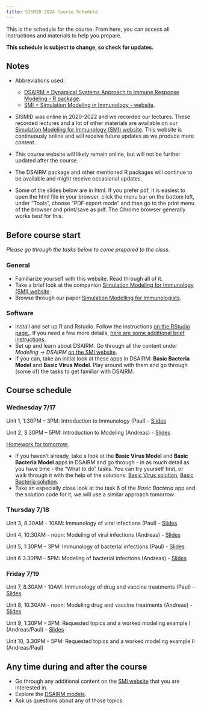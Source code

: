 ```yaml
---
title: SISMID 2024 Course Schedule
---
```


This is the schedule for the course. From here, you can access all instructions and materials to help you prepare. 

**This schedule is subject to change, so check for updates.**


## Notes

* Abbreviations used: 
  - [DSAIRM = Dynamical Systems Approach to Immune Response Modeling - R package](https://ahgroup.github.io/DSAIRM/). 
  - [SMI = Simulation Modeling in Immunology - website](https://andreashandel.github.io/SMIcourse/index.html). 


* SISMID was online in 2020-2022 and we recorded our lectures. These recorded lectures and a lot of other materials are available on our [Simulation Modeling for Immunology (SMI) website](https://andreashandel.github.io/SMIcourse/). This website is continuously online and will receive future updates as we produce more content.

* This course website will likely remain online, but will not be further updated after the course.

* The DSAIRM package and other mentioned R packages will continue to be available and might receive occasional updates.

* Some of the slides below are in html. If you prefer pdf, it is easiest to open the html file in your browser, click the menu bar on the bottom left, under "Tools", choose "PDF export mode" and then go to the print menu of the browser and print/save as pdf. The Chrome browser generally works best for this.



## Before course start

_Please go through the tasks below to come prepared to the class._

### General

* Familiarize yourself with this website. Read through all of it.
* Take a brief look at the companion [Simulation Modeling for Immunology (SMI) website](https://andreashandel.github.io/SMIcourse/).
* Browse through our paper [Simulation Modelling for Immunologists](./files/2020-handel-natrevimm.pdf).

### Software

* Install and set up R and Rstudio. Follow the instructions [on the RStudio page.](https://posit.co/download/rstudio-desktop/). If you need a few more details, [here are some additional brief instructions](https://andreashandel.github.io/SMIcourse/R_and_RStudio.html).
- Set up and learn about DSAIRM. Go through all the content under _Modeling -> DSAIRM_ [on the SMI website](https://andreashandel.github.io/SMIcourse/index.html).
* If you can, take an initial look at these apps in DSAIRM: __Basic Bacteria Model__ and __Basic Virus Model__. Play around with them and go through (some of) the tasks to get familiar with DSAIRM.



## Course schedule


### **Wednesday 7/17**

Unit 1, 1:30PM – 3PM: Introduction to Immunology (Paul) - [Slides](slides/2024_Introduction_to_Immunology.pdf){target="_blank"}

Unit 2, 3.30PM – 5PM: Introduction to Modeling (Andreas) - [Slides](slides/2024_Introduction_to_Modeling_Slides.html){target="_blank"}




[Homework for tomorrow:]{.underline}

* If you haven't already, take a look at the __Basic Virus Model__ and __Basic Bacteria Model__ apps in DSAIRM and go through - in as much detail as you have time - the "What to do" tasks. You can try yourself first, or walk through it with the help of the solutions: [Basic Virus solution](https://andreashandel.github.io/SISMID2024/files/basicvirus_solution.html), [Basic Bacteria solution](https://andreashandel.github.io/SISMID2024/files/basicbacteria_solution.html).
* Take an especially close look at the task 6 of the _Basic Bacteria_ app and the solution code for it, we will use a similar approach tomorrow.


### **Thursday 7/18**

Unit 3, 8.30AM - 10AM: Immunology of viral infections (Paul) - [Slides](slides/2024_Viral_Infections.pdf){target="_blank"} 	

Unit 4, 10.30AM - noon: Modeling of viral infections (Andreas) - [Slides](slides/2024_Virus_Models_Slides.html){target="_blank"}	

Unit 5, 1:30PM – 3PM: Immunology of bacterial infections (Paul) - [Slides](slides/2024_Bacterial_Infections.pdf){target="_blank"} 	

Unit 6 3.30PM – 5PM: Modeling of bacterial infections (Andreas) - [Slides](slides/2024_Bacteria_Models_Slides.html){target="_blank"}


### **Friday 7/19**


Unit 7, 8.30AM - 10AM: Immunology of drug and vaccine treatments (Paul) - [Slides](slides/2024_Drug_and_Vaccine_Treatment.pdf){target="_blank"} 	

Unit 8, 10.30AM - noon: Modeling drug and vaccine treatments (Andreas) - [Slides](slides/2024_Vaccines_Drugs_Slides.html){target="_blank"}

Unit 9, 1:30PM – 3PM: Requested topics and a worked modeling example I (Andreas/Paul) - [Slides](slides/2024_Multiscale_Fitting_Project.html){target="_blank"}
 
Unit 10, 3.30PM – 5PM: Requested topics and a worked modeling example II (Andreas/Paul)




## Any time during and after the course

* Go through any additional content on the [SMI website](https://andreashandel.github.io/SMIcourse/) that you are interested in. 
* Explore the [DSAIRM models](https://ahgroup.github.io/DSAIRM/). 
* Ask us questions about any of those topics.



